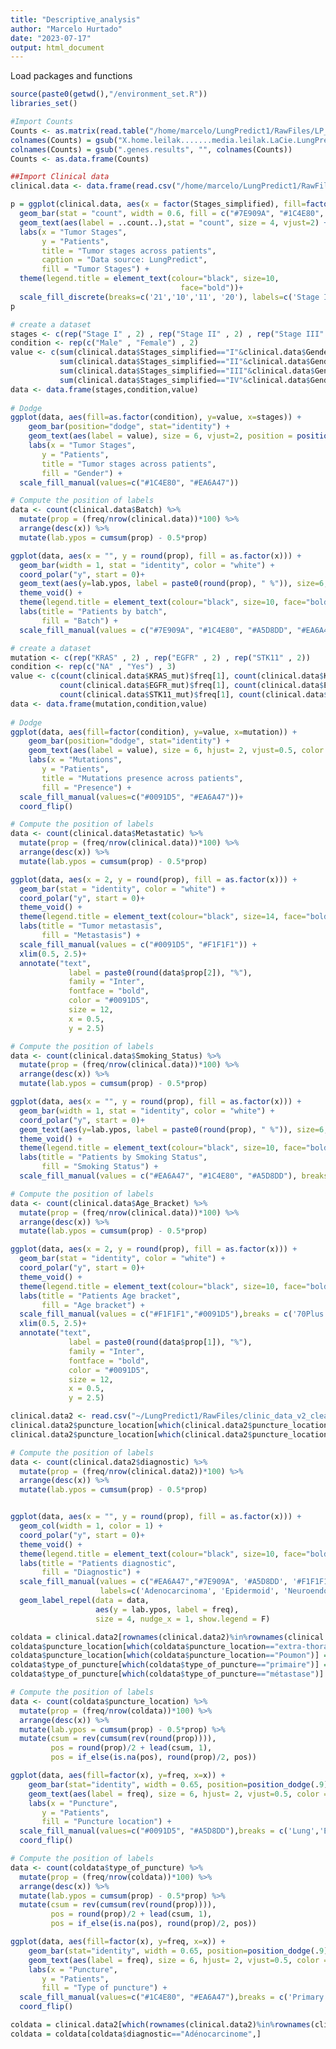 ```yaml
---
title: "Descriptive_analysis"
author: "Marcelo Hurtado"
date: "2023-07-17"
output: html_document
---
```


Load packages and functions
```r
source(paste0(getwd(),"/environment_set.R"))
libraries_set()
```

```r
#Import Counts
Counts <- as.matrix(read.table("/home/marcelo/LungPredict1/RawFiles/LP_STAR_RSEM_matrix_LEILA.txt", header=T, row.names = 1))
colnames(Counts) = gsub("X.home.leilak.......media.leilak.LaCie.LungPredict.Adenocarcinoma.RSEM.RNAseq_quals.", "", colnames(Counts))
colnames(Counts) = gsub(".genes.results", "", colnames(Counts))
Counts <- as.data.frame(Counts)

##Import Clinical data
clinical.data <- data.frame(read.csv("/home/marcelo/LungPredict1/RawFiles/ColumnData_LungPredict.csv", row.names = 1))
```

```r
p = ggplot(clinical.data, aes(x = factor(Stages_simplified), fill=factor(..count..)), stat="count") +
  geom_bar(stat = "count", width = 0.6, fill = c("#7E909A", "#1C4E80", "#A5D8DD", "#EA6A47"))+
  geom_text(aes(label = ..count..),stat = "count", size = 4, vjust=2) +
  labs(x = "Tumor Stages",
       y = "Patients",
       title = "Tumor stages across patients",
       caption = "Data source: LungPredict",
       fill = "Tumor Stages") +
  theme(legend.title = element_text(colour="black", size=10, 
                                      face="bold"))+
  scale_fill_discrete(breaks=c('21','10','11', '20'), labels=c('Stage I', 'Stage II','Stage III', 'Stage IV'))
p 
```

```r
# create a dataset
stages <- c(rep("Stage I" , 2) , rep("Stage II" , 2) , rep("Stage III" , 2) , rep("Stage IV" , 2) )
condition <- rep(c("Male" , "Female") , 2)
value <- c(sum(clinical.data$Stages_simplified=="I"&clinical.data$Gender=="M"), sum(clinical.data$Stages_simplified=="I"&clinical.data$Gender=="F"),
           sum(clinical.data$Stages_simplified=="II"&clinical.data$Gender=="M"), sum(clinical.data$Stages_simplified=="II"&clinical.data$Gender=="F"),
           sum(clinical.data$Stages_simplified=="III"&clinical.data$Gender=="M"), sum(clinical.data$Stages_simplified=="III"&clinical.data$Gender=="F"),
           sum(clinical.data$Stages_simplified=="IV"&clinical.data$Gender=="M"), sum(clinical.data$Stages_simplified=="IV"&clinical.data$Gender=="F"))
data <- data.frame(stages,condition,value)
 
# Dodge
ggplot(data, aes(fill=as.factor(condition), y=value, x=stages)) + 
    geom_bar(position="dodge", stat="identity") + 
    geom_text(aes(label = value), size = 6, vjust=2, position = position_dodge(width = .9)) +
    labs(x = "Tumor Stages",
       y = "Patients",
       title = "Tumor stages across patients",
       fill = "Gender") +
  scale_fill_manual(values=c("#1C4E80", "#EA6A47"))
```

```r
# Compute the position of labels
data <- count(clinical.data$Batch) %>%
  mutate(prop = (freq/nrow(clinical.data))*100) %>%
  arrange(desc(x)) %>%
  mutate(lab.ypos = cumsum(prop) - 0.5*prop)

ggplot(data, aes(x = "", y = round(prop), fill = as.factor(x))) +
  geom_bar(width = 1, stat = "identity", color = "white") +
  coord_polar("y", start = 0)+
  geom_text(aes(y=lab.ypos, label = paste0(round(prop), " %")), size=6, color = "black")+
  theme_void() +
  theme(legend.title = element_text(colour="black", size=10, face="bold"))+
  labs(title = "Patients by batch",
       fill = "Batch") +
  scale_fill_manual(values = c("#7E909A", "#1C4E80", "#A5D8DD", "#EA6A47"), labels=c('Batch 1', 'Batch 2', 'Batch 3', 'Batch 4')) 

```

```r
# create a dataset
mutation <- c(rep("KRAS" , 2) , rep("EGFR" , 2) , rep("STK11" , 2))
condition <- rep(c("NA" , "Yes") , 3)
value <- c(count(clinical.data$KRAS_mut)$freq[1], count(clinical.data$KRAS_mut)$freq[2],
           count(clinical.data$EGFR_mut)$freq[1], count(clinical.data$EGFR_mut)$freq[2],
           count(clinical.data$STK11_mut)$freq[1], count(clinical.data$STK11_mut)$freq[2])
data <- data.frame(mutation,condition,value)
 
# Dodge
ggplot(data, aes(fill=factor(condition), y=value, x=mutation)) + 
    geom_bar(position="dodge", stat="identity") + 
    geom_text(aes(label = value), size = 6, hjust= 2, vjust=0.5, color = "black", position = position_dodge(width = .9)) +
    labs(x = "Mutations",
       y = "Patients",
       title = "Mutations presence across patients",
       fill = "Presence") +
  scale_fill_manual(values=c("#0091D5", "#EA6A47"))+
  coord_flip()
```

```r
# Compute the position of labels
data <- count(clinical.data$Metastatic) %>%
  mutate(prop = (freq/nrow(clinical.data))*100) %>%
  arrange(desc(x)) %>%
  mutate(lab.ypos = cumsum(prop) - 0.5*prop)

ggplot(data, aes(x = 2, y = round(prop), fill = as.factor(x))) +
  geom_bar(stat = "identity", color = "white") +
  coord_polar("y", start = 0)+
  theme_void() +
  theme(legend.title = element_text(colour="black", size=14, face="bold"))+
  labs(title = "Tumor metastasis",
       fill = "Metastasis") +
  scale_fill_manual(values = c("#0091D5", "#F1F1F1")) +
  xlim(0.5, 2.5)+
  annotate("text",
             label = paste0(round(data$prop[2]), "%"),
             family = "Inter",
             fontface = "bold",
             color = "#0091D5",
             size = 12,
             x = 0.5,
             y = 2.5)
```

```r
# Compute the position of labels
data <- count(clinical.data$Smoking_Status) %>%
  mutate(prop = (freq/nrow(clinical.data))*100) %>%
  arrange(desc(x)) %>%
  mutate(lab.ypos = cumsum(prop) - 0.5*prop)

ggplot(data, aes(x = "", y = round(prop), fill = as.factor(x))) +
  geom_bar(width = 1, stat = "identity", color = "white") +
  coord_polar("y", start = 0)+
  geom_text(aes(y=lab.ypos, label = paste0(round(prop), " %")), size=6, color = "black")+
  theme_void() +
  theme(legend.title = element_text(colour="black", size=10, face="bold"))+
  labs(title = "Patients by Smoking Status",
       fill = "Smoking Status") +
  scale_fill_manual(values = c("#EA6A47", "#1C4E80", "#A5D8DD"), breaks = c('Old', 'No', 'Yes'), labels=c('Old', 'Never', 'Current')) 
```

```r
# Compute the position of labels
data <- count(clinical.data$Age_Bracket) %>%
  mutate(prop = (freq/nrow(clinical.data))*100) %>%
  arrange(desc(x)) %>%
  mutate(lab.ypos = cumsum(prop) - 0.5*prop)

ggplot(data, aes(x = 2, y = round(prop), fill = as.factor(x))) +
  geom_bar(stat = "identity", color = "white") +
  coord_polar("y", start = 0)+
  theme_void() +
  theme(legend.title = element_text(colour="black", size=10, face="bold"))+
  labs(title = "Patients Age bracket",
       fill = "Age bracket") +
  scale_fill_manual(values = c("#F1F1F1","#0091D5"),breaks = c('70Plus', 'Less70'), labels=c('More than 70 years old', 'Less than 70 years old')) +
  xlim(0.5, 2.5)+
  annotate("text",
             label = paste0(round(data$prop[1]), "%"),
             family = "Inter",
             fontface = "bold",
             color = "#0091D5",
             size = 12,
             x = 0.5,
             y = 2.5)
```

```r
clinical.data2 <- read.csv("~/LungPredict1/RawFiles/clinic_data_v2_clean.csv", row.names=1)
clinical.data2$puncture_location[which(clinical.data2$puncture_location=="Extra-thoracique")] = "extra-thoracique"
clinical.data2$puncture_location[which(clinical.data2$puncture_location=="")] = "NA"
```

```r
# Compute the position of labels
data <- count(clinical.data2$diagnostic) %>%
  mutate(prop = (freq/nrow(clinical.data2))*100) %>%
  arrange(desc(x)) %>%
  mutate(lab.ypos = cumsum(prop) - 0.5*prop)


ggplot(data, aes(x = "", y = round(prop), fill = as.factor(x))) +
  geom_col(width = 1, color = 1) +
  coord_polar("y", start = 0)+
  theme_void() +
  theme(legend.title = element_text(colour="black", size=10, face="bold"))+
  labs(title = "Patients diagnostic",
       fill = "Diagnostic") +
  scale_fill_manual(values = c("#EA6A47","#7E909A", '#A5D8DD', '#F1F1F1'),breaks = c('Adénocarcinome', 'Epidermoïde', 'Tumeur neuroendocrine', 'Autre'), 
                    labels=c('Adenocarcinoma', 'Epidermoid', 'Neuroendocrine', 'Other')) +
  geom_label_repel(data = data,
                   aes(y = lab.ypos, label = freq),
                   size = 4, nudge_x = 1, show.legend = F) 


```

```r

coldata = clinical.data2[rownames(clinical.data2)%in%rownames(clinical.data),]
coldata$puncture_location[which(coldata$puncture_location=="extra-thoracique")] = "Extra-thoracique"
coldata$puncture_location[which(coldata$puncture_location=="Poumon")] = "Lung"
coldata$type_of_puncture[which(coldata$type_of_puncture=="primaire")] = "Primary"
coldata$type_of_puncture[which(coldata$type_of_puncture=="métastase")] = "Metastasis"
```

```r
# Compute the position of labels
data <- count(coldata$puncture_location) %>%
  mutate(prop = (freq/nrow(coldata))*100) %>%
  arrange(desc(x)) %>%
  mutate(lab.ypos = cumsum(prop) - 0.5*prop) %>% 
  mutate(csum = rev(cumsum(rev(round(prop)))), 
         pos = round(prop)/2 + lead(csum, 1),
         pos = if_else(is.na(pos), round(prop)/2, pos))

ggplot(data, aes(fill=factor(x), y=freq, x=x)) + 
    geom_bar(stat="identity", width = 0.65, position=position_dodge(.9)) + 
    geom_text(aes(label = freq), size = 6, hjust= 2, vjust=0.5, color = "black", position = position_dodge(width = .9)) +
    labs(x = "Puncture",
       y = "Patients",
       fill = "Puncture location") +
  scale_fill_manual(values=c("#0091D5", "#A5D8DD"),breaks = c('Lung','Extra-thoracique'))+
  coord_flip()

```

```r
# Compute the position of labels
data <- count(coldata$type_of_puncture) %>%
  mutate(prop = (freq/nrow(coldata))*100) %>%
  arrange(desc(x)) %>%
  mutate(lab.ypos = cumsum(prop) - 0.5*prop) %>% 
  mutate(csum = rev(cumsum(rev(round(prop)))), 
         pos = round(prop)/2 + lead(csum, 1),
         pos = if_else(is.na(pos), round(prop)/2, pos))

ggplot(data, aes(fill=factor(x), y=freq, x=x)) + 
    geom_bar(stat="identity", width = 0.65, position=position_dodge(.9)) + 
    geom_text(aes(label = freq), size = 6, hjust= 2, vjust=0.5, color = "black", position = position_dodge(width = .9)) +
    labs(x = "Puncture",
       y = "Patients",
       fill = "Type of puncture") +
  scale_fill_manual(values=c("#1C4E80", "#EA6A47"),breaks = c('Primary', 'Metastasis'))+
  coord_flip()
```

```r
coldata = clinical.data2[which(rownames(clinical.data2)%in%rownames(clinical.data)),]
coldata = coldata[coldata$diagnostic=="Adénocarcinome",]
```


